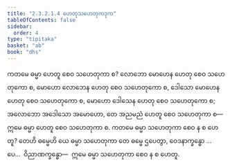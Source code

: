 ```yaml
---
title: "2.3.2.1.4 ဟေတုသဟေတုကဒုက"
tableOfContents: false
sidebar:
  order: 4
type: "tipitaka"
basket: "ab"
book: "dhs"
---
```



<DynamicBreadcrumb />

<Division number="1083" book="dhs" e="ch" v="29" p="218">

<Paragraph number="1752" book="dhs">
ကတမေ ဓမ္မာ ဟေတူ စေဝ သဟေတုကာ စ? လောဘော မောဟေန ဟေတု စေဝ သဟေတုကော စ, မောဟော လောဘေန ဟေတု စေဝ သဟေတုကော စ, ဒေါသော မောဟေန ဟေတု စေဝ သဟေတုကော စ, မောဟော ဒေါသေန ဟေတု စေဝ သဟေတုကော စ; အလောဘော အဒေါသော အမောဟော, တေ အညမညံ ဟေတူ စေဝ သဟေတုကာ စ—  ဣမေ ဓမ္မာ ဟေတူ စေဝ သဟေတုကာ စ.
</Paragraph>

</Division>
<Division number="1084" book="dhs" e="ch" v="29" p="218">

<Paragraph number="1753" book="dhs">
ကတမေ ဓမ္မာ သဟေတုကာ စေဝ န စ ဟေတူ? တေဟိ ဓမ္မေဟိ ယေ ဓမ္မာ သဟေတုကာ တေ ဓမ္မေ ဌပေတွာ, ဝေဒနာက္ခန္ဓော …ပေ…  ဝိညာဏက္ခန္ဓော—  ဣမေ ဓမ္မာ သဟေတုကာ စေဝ န စ ဟေတူ.
</Paragraph>
</Division>